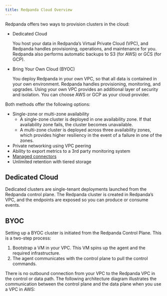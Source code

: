 ```yaml
---
title: Redpanda Cloud Overview
---
```


<head>
    <meta name="title" content="Redpanda Cloud Overview | Redpanda Docs"/>
    <meta name="description" content="Redpanda Cloud offers two ways to create a cluster: Dedicated Cloud and Bring Your Own Cloud (BYOC)."/>
</head>

Redpanda offers two ways to provision clusters in the cloud:
* Dedicated Cloud

    You host your data in Redpanda’s Virtual Private Cloud (VPC), and Redpanda handles provisioning, operations, and maintenance for you. Redpanda also performs automatic backups to S3 (for AWS) or GCS (for GCP).
* Bring Your Own Cloud (BYOC)

    You deploy Redpanda in your own VPC, so that all data is contained in your own environment. Redpanda handles provisioning, monitoring, and upgrades. Using your own VPC provides an additional layer of security and isolation. You can choose AWS or GCP as your cloud provider.

Both methods offer the following options:
* Single-zone or multi-zone availability
    * A single-zone cluster is deployed in one availability zone. If that availability zone fails, the cluster becomes unavailable.
    * A multi-zone cluster is deployed across three availability zones, which provides higher resiliency in the event of a failure in one of the zones.
* Private networking using VPC peering
* Ability to export metrics to a 3rd party monitoring system
* [Managed connectors](/docs/cloud/managed-connectors)
* Unlimited retention with tiered storage


## Dedicated Cloud

Dedicated clusters are single-tenant deployments launched from the Redpanda control plane. The Redpanda cluster is created in Redpanda’s VPC, and the endpoints are exposed so you can produce or consume events.

## BYOC

Setting up a BYOC cluster is initiated from the Redpanda Control Plane. This is a two-step process:
1. Bootstrap a VM in your VPC. This VM spins up the agent and the required infrastructure.
2. The agent communicates with the control plane to pull the control commands.

There is no outbound connection from your VPC to the Redpanda VPC in the control or data path. The following architecture diagram illustrates the communication between the control plane and the data plane when you use a VPC in AWS:

